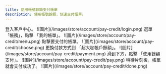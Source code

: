 ```yaml
---
title: 使用帳號餘額支付帳單
description: 使用帳號餘額，快速支付帳單。
---
```



<Callout title="成功加值後，不接受任何理由退款或變成等值現金。" />


<Steps>
	<Step>
		登入客戶中心。 ![圖片](/images/store/account/pay-credit/login.png)
	</Step>
	<Step>
		選單 「帳務」，點擊 「我的帳單」。
		![圖片](/images/store/account/pay-credit/menu.png)
	</Step>
	<Step>
		點擊要支付的帳單。 ![圖片](/images/store/account/pay-credit/choose.png)
	</Step>
	<Step>
		更換付款方式到 「超大咖帳戶餘額」。
		![圖片](/images/store/account/pay-credit/payment.png)
	</Step>
	<Step>
		滑到下方，點擊 「使用餘額支付」。
		![圖片](/images/store/account/pay-credit/pay.png)
	</Step>
	<Step>
		稍待片刻後，帳單就會支付成功了。
		![圖片](/images/store/account/pay-credit/done.png)
	</Step>
</Steps>
